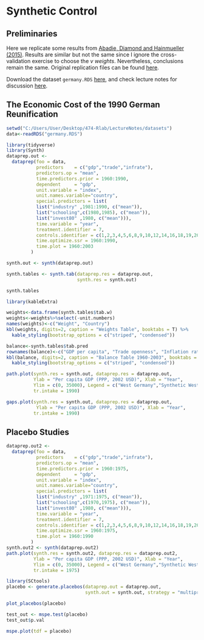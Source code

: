 # Synthetic Control


## Preliminaries

Here we replicate some results from [Abadie, Diamond and Hainmueller (2015)](https://economics.mit.edu/files/11858). Results are similar but not the same since I ignore the cross-validation exercise to choose the *v weights*. Nevertheless, conclusions remain the same. Original replication files can be found [here](https://dataverse.harvard.edu/dataset.xhtml?persistentId=doi:10.7910/DVN/24714).

Download the dataset `germany.RDS` [here](https://github.com/guerramarcelino/PolicyEval/raw/main/Datasets/germany.RDS), and check lecture notes for discussion [here](https://guerramarcelino.github.io/Econ474/Lectures/Lec7/lec7?panelset4=synthetic-control-results2&panelset5=gap-in-homicide-rates2&panelset6=synthetic-control-weights2&panelset7=balance-table2#19).

## The Economic Cost of the 1990 German Reunification


```r
setwd("C:/Users/User/Desktop/474-Rlab/LectureNotes/datasets")
data<-readRDS("germany.RDS")
```


```r
library(tidyverse)
library(Synth)
dataprep.out <-
  dataprep(foo = data,
           predictors    = c("gdp","trade","infrate"),
           predictors.op = "mean",
           time.predictors.prior = 1960:1990,
           dependent     = "gdp",
           unit.variable = "index",
           unit.names.variable="country",
           special.predictors = list(
           list("industry" ,1981:1990, c("mean")),
           list("schooling",c(1980,1985), c("mean")),
           list("invest80" ,1980, c("mean"))),
           time.variable = "year",
           treatment.identifier = 7,
           controls.identifier = c(1,2,3,4,5,6,8,9,10,12,14,16,18,19,20,21),
           time.optimize.ssr = 1960:1990,
           time.plot = 1960:2003
         )
```

```r
synth.out <- synth(dataprep.out)
```

```r
synth.tables <- synth.tab(dataprep.res = dataprep.out,
                          synth.res = synth.out)

synth.tables
```

```r
library(kableExtra)

weights<-data.frame(synth.tables$tab.w)
weights<-weights%>%select(-unit.numbers)
names(weights)<-c("Weight", "Country")
kbl(weights, digits=2, caption = "Weights Table", booktabs = T) %>%
  kable_styling(bootstrap_options = c("striped", "condensed"))
```

```r
balance<-synth.tables$tab.pred
rownames(balance)<-c("GDP per capita", "Trade openness", "Inflation rate", "Industry share", "Schooling", "Investment rate")
kbl(balance, digits=2, caption = "Balance Table 1960-2003", booktabs = T) %>%
  kable_styling(bootstrap_options = c("striped", "condensed"))
```


```r
path.plot(synth.res = synth.out, dataprep.res = dataprep.out,
          Ylab = "Per capita GDP (PPP, 2002 USD)", Xlab = "Year",
          Ylim = c(0, 35000), Legend = c("West Germany","Synthetic West Germany"), Legend.position = "bottomright",
          tr.intake = 1990)
```


```r
gaps.plot(synth.res = synth.out, dataprep.res = dataprep.out,
           Ylab = "Per capita GDP (PPP, 2002 USD)", Xlab = "Year",
          tr.intake = 1990)

```


## Placebo Studies


```r
dataprep.out2 <-
  dataprep(foo = data,
           predictors    = c("gdp","trade","infrate"),
           predictors.op = "mean",
           time.predictors.prior = 1960:1975,
           dependent     = "gdp",
           unit.variable = "index",
           unit.names.variable="country",
           special.predictors = list(
           list("industry" ,1971:1975, c("mean")),
           list("schooling",c(1970,1975), c("mean")),
           list("invest80" ,1980, c("mean"))),
           time.variable = "year",
           treatment.identifier = 7,
           controls.identifier = c(1,2,3,4,5,6,8,9,10,12,14,16,18,19,20,21),
           time.optimize.ssr = 1960:1975,
           time.plot = 1960:1990
         )
synth.out2 <- synth(dataprep.out2)
path.plot(synth.res = synth.out2, dataprep.res = dataprep.out2,
          Ylab = "Per capita GDP (PPP, 2002 USD)", Xlab = "Year",
          Ylim = c(0, 35000), Legend = c("West Germany","Synthetic West Germany"), Legend.position = "bottomright",
          tr.intake = 1975)
```


```r
library(SCtools)
placebo <- generate.placebos(dataprep.out = dataprep.out,
                             synth.out = synth.out, strategy = "multiprocess")
```

```r
plot_placebos(placebo)
```

```r
test_out <- mspe.test(placebo)
test_out$p.val
```

```r
mspe.plot(tdf = placebo)
```
